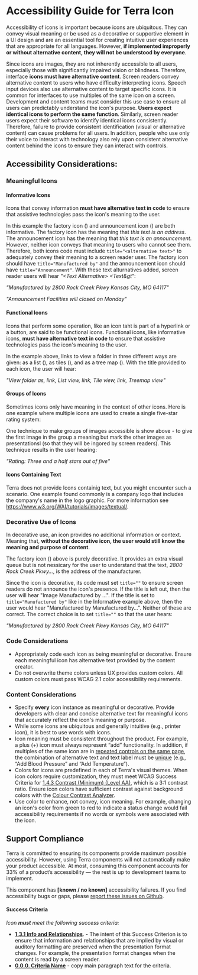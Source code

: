 
<!-- Examples -->

<!-- Icons used in the examples, but also I want to use them in this doc. -->

<Badge />

# Accessibility Guide for Terra Icon

<Notice variant="important" ariaLevel="2">

Accessibility of icons is important because icons are ubiquitous. They can convey visual meaning or be used as a decorative or supportive element in a UI design and are an essential tool for creating intuitive user experiences that are appropriate for all languages. However, **if implemented improperly or without alternative content, they will not be understood by everyone**.

</Notice>

Since icons are images, they are not inherently accessible to all users, especially those with significantly impaired vision or blindness. Therefore, interface **icons must have alternative content**. Screen readers convey alternative content to users who have difficulty interpreting icons. Speech input devices also use alternative content to target specific icons. It is common for interfaces to use multiples of the same icon on a screen. Development and content teams must consider this use case to ensure all users can predictably understand the icon's purpose. **Users expect identical icons to perform the same function**. Similarly, screen reader users expect their software to identify identical icons consistently. Therefore, failure to provide consistent identification (visual or alternative content) can cause problems for all users. In addition, people who use only their voice to interact with technology also rely upon consistent alternative content behind the icons to ensure they can interact with controls.

<Whitespace />

## Accessibility Considerations:

### Meaningful Icons

#### Informative Icons

Icons that convey information **must have alternative text in code** to ensure that assistive technologies pass the icon's meaning to the user.

<InformativeIconExamples/>

In this example the factory icon (<IconManufacturer/>) and announcement icon (<IconAnnouncement/>) are both informative. The factory icon has the meaning that _this text is an address_. The announcement icon has the meaning that _this text is an announcement_. However, neither icon conveys that meaning to users who cannot see them. Therefore, both icons code must include `title="<alternative text>"` to adequately convey their meaning to a screen reader user. The factory icon should have `title="Manufactured by"` and the announcement icon should have `title="Announcement"`. With these text alturnatives added, screen reader users will hear _"&lt;Text Alternative&gt; &lt;Text&gt_":

<p><em>"Manufactured by 2800 Rock Creek Pkwy Kansas City, MO 64117"</em></p>
<p><em>"Announcement Facilities will closed on Monday"</em></p>

#### Functional Icons

Icons that perform some operation, like an icon taht is part of a hyperlink or a button, are said to be functional icons. Functional icons, like informative icons, **must have alternative text in code** to ensure that assistive technologies pass the icon's meaning to the user.

<FunctionalIconExample/>

In the example above, links to view a folder in three different ways are given: as a list (<IconList/>), as tiles (<IconTile/>), and as a tree map (<IconTreemap/>). With the title provided to each icon, the user will hear:

<p><em>"View folder as, link, List view, link, Tile view, link, Treemap view"</em></p>

#### Groups of Icons

Sometimes icons only have meaning in the context of other icons. Here is one example where multiple icons are used to create a single five-star rating system:

<GroupOfIconsExample/>

One technique to make groups of images accessible is show above - to give the first image in the group a meaning but mark the other images as presentationsl (so that they will be ingored by screen readers). This technique results in the user hearing:

_"Rating: Three and a half stars out of five"_

#### Icons Containing Text

Terra does not provide Icons containig text, but you might encounter such a scenario. One example found commonly is a company logo that includes the company's name in the logo graphic. For more information see https://www.w3.org/WAI/tutorials/images/textual/.

### Decorative Use of Icons

In decorative use, an icon provides no additional information or context. Meaning that, **without the decorative icon, the user would still know the meaning and purpose of content**.

<DecorativeIconExample/>

The factory icon (<IconManufacturer/>) above is purely decorative. It provides an extra visual queue but is not nessicary for the user to understand that the text, _2800 Rock Creek Pkwy…_, is the address of the manufacturer.

Since the icon is decorative, its code must set `title=""` to ensure screen readers do not announce the icon's presence. If the title is left out, then the user will hear "Image Manufactured by …". If the title is set to `title="Manufactured by"` like in the Informative example above, then the user would hear "Manufactured by Manufactured by…". Neither of these are correct. The correct choice is to set `title=""` so that the user hears:

<p><em>"Manufactured by 2800 Rock Creek Pkwy Kansas City, MO 64117"</em></p>

### Code Considerations

- Appropriately code each icon as being meaningful or decorative. Ensure each meaningful icon has alternative text provided by the content creator.
- Do not overwrite theme colors unless UX provides custom colors. All custom colors must pass WCAG 2.1 color accessibility requirements.

<Whitespace />

### Content Considerations

- Specify **every** icon instance as meaningful or decorative. Provide developers with clear and concise alternative text for meaningful icons that accurately reflect the icon's meaning or purpose.
- While some icons are ubiquitous and generally intuitive (e.g., printer icon), it is best to use words with icons.
- Icon meaning must be consistent throughout the product. For example, a plus (+) icon must always represent “add” functionality. In addition, if multiples of the same icon are in [repeated controls on the same page](https://adrianroselli.com/2019/06/group-labels-do-not-guarantee-uniquity.html), the combination of alternative text and text label must be [unique](https://fae.disability.illinois.edu/rulesets/CONTROL_10/) (e.g., “Add Blood Pressure” and “Add Temperature”).
- Colors for icons are predefined in each of Terra's visual themes. When icon colors require customization, they must meet WCAG Success Criteria for [1.4.3 Contrast (Minimum) (Level AA)](https://www.w3.org/WAI/WCAG21/Understanding/contrast-minimum.html), which is a 3:1 contrast ratio. Ensure icon colors have sufficient contrast against background colors with the [Colour Contrast Analyzer](https://www.tpgi.com/color-contrast-checker/).
- Use color to enhance, not convey, icon meaning. For example, changing an icon's color from green to red to indicate a status change would fail accessibility requirements if no words or symbols were associated with the icon.

<Whitespace />

## Support Compliance

Terra is committed to ensuring its components provide maximum possible accessibility. However, using Terra components will not automatically make your product accessible. At most, consuming this component accounts for 33% of a product’s accessibility — the rest is up to development teams to implement.

This component has **[known / no known]** accessibility failures. If you find accessibility bugs or gaps, please [report these issues on Github](https://github.com/cerner/terra-core/issues/new/choose).

#### Success Criteria

_Icon **must** meet the following success criteria:_

- [**1.3.1 Info and Relationships**](https://www.w3.org/WAI/WCAG21/Understanding/info-and-relationships.html). - The intent of this Success Criterion is to ensure that information and relationships that are implied by visual or auditory formatting are preserved when the presentation format changes. For example, the presentation format changes when the content is read by a screen reader.
- [**0.0.0. Criteria Name**](https://www.link-to-criteria.html) - copy main paragraph text for the criteria.
